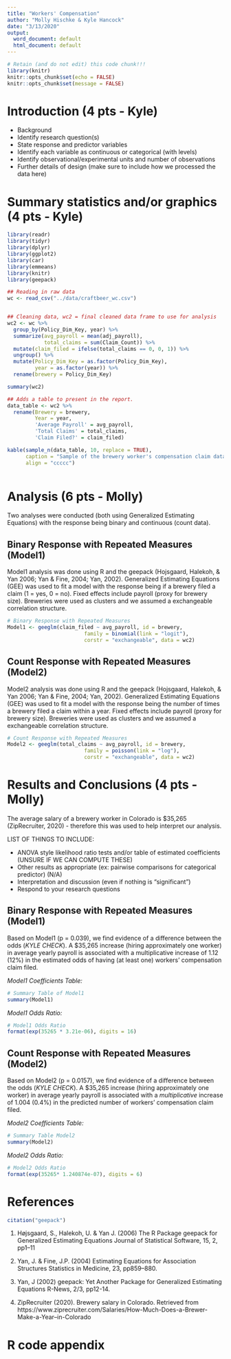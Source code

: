 ```yaml
---
title: "Workers' Compensation"
author: "Molly Hischke & Kyle Hancock"
date: "3/13/2020"
output:
  word_document: default
  html_document: default
---
```


```r
# Retain (and do not edit) this code chunk!!!
library(knitr)
knitr::opts_chunk$set(echo = FALSE)
knitr::opts_chunk$set(message = FALSE)
```

# Introduction (4 pts - Kyle)


- Background
- Identify research question(s)
- State response and predictor variables
- Identify each variable as continuous or categorical (with levels)
- Identify observational/experimental units and number of observations
- Further details of design (make sure to include how we processed the data here)


# Summary statistics and/or graphics (4 pts - Kyle)

```r
library(readr)
library(tidyr)
library(dplyr)
library(ggplot2)
library(car)
library(emmeans)
library(knitr)
library(geepack)

## Reading in raw data
wc <- read_csv("../data/craftbeer_wc.csv")


## Cleaning data, wc2 = final cleaned data frame to use for analysis
wc2 <- wc %>% 
  group_by(Policy_Dim_Key, year) %>% 
  summarize(avg_payroll = mean(adj_payroll),
            total_claims = sum(Claim_Count)) %>% 
  mutate(claim_filed = ifelse(total_claims == 0, 0, 1)) %>% 
  ungroup() %>% 
  mutate(Policy_Dim_Key = as.factor(Policy_Dim_Key),
         year = as.factor(year)) %>% 
  rename(brewery = Policy_Dim_Key)
```

```r
summary(wc2)
```

```r

## Adds a table to present in the report. 
data_table <- wc2 %>% 
  rename(Brewery = brewery,
         Year = year,
         'Average Payroll' = avg_payroll,
         'Total Claims' = total_claims,
         'Claim Filed?' = claim_filed)

kable(sample_n(data_table, 10, replace = TRUE), 
      caption = "Sample of the brewery worker's compensation claim data.",
      align = "ccccc")

```

```r

```

# Analysis (6 pts - Molly)
Two analyses were conducted (both using Generalized Estimating Equations) with the response being binary and continuous (count data).
 

## Binary Response with Repeated Measures (Model1)

Model1 analysis was done using R and the geepack (Hojsgaard, Halekoh, & Yan 2006; Yan & Fine, 2004; Yan, 2002). Generalized Estimating Equations (GEE) was used to fit a model with the response being if a brewery filed a claim (1 = yes, 0 = no). Fixed effects include payroll (proxy for brewery size). Breweries were used as clusters and we assumed a exchangeable correlation structure.
```r
# Binary Response with Repeated Measures
Model1 <- geeglm(claim_filed ~ avg_payroll, id = brewery,
                         family = binomial(link = "logit"), 
                         corstr = "exchangeable", data = wc2)
```

## Count Response with Repeated Measures (Model2)

Model2 analysis was done using R and the geepack (Hojsgaard, Halekoh, & Yan 2006; Yan & Fine, 2004; Yan, 2002). Generalized Estimating Equations (GEE) was used to fit a model with the response being the number of times a  brewery filed a claim within a year. Fixed effects include payroll (proxy for brewery size). Breweries were used as clusters and we assumed a exchangeable correlation structure.

```r
# Count Response with Repeated Measures
Model2 <- geeglm(total_claims ~ avg_payroll, id = brewery,
                         family = poisson(link = "log"), 
                         corstr = "exchangeable", data = wc2)
```

# Results and Conclusions (4 pts - Molly)
The average salary of a brewery worker in Colorado is $35,265 (ZipRecruiter, 2020) - therefore this was used to help interpret our analysis.

LIST OF THINGS TO INCLUDE:

- ANOVA style likelihood ratio tests and/or table of estimated coefficients (UNSURE IF WE CAN COMPUTE THESE)
- Other results as appropriate (ex: pairwise comparisons for categorical predictor) (N/A)
- Interpretation and discussion (even if nothing is "significant")
- Respond to your research questions

## Binary Response with Repeated Measures (Model1)

Based on Model1 (p = 0.039), we find evidence of a difference between the odds (*KYLE CHECK*). A $35,265 increase (hiring approximately one worker) in average yearly payroll is associated with a multiplicative increase of 1.12 (12%) in the estimated odds of having (at least one) workers' compensation claim filed. 


*Model1 Coefficients Table:*
```r
# Summary Table of Model1
summary(Model1)

```


*Model1 Odds Ratio:*
```r
# Model1 Odds Ratio
format(exp(35265 * 3.21e-06), digits = 16)

```

## Count Response with Repeated Measures (Model2)

Based on Model2 (p = 0.0157), we find evidence of a difference between the odds (*KYLE CHECK*). A $35,265 increase (hiring approximately one worker) in average yearly payroll is associated with a *multiplicative* increase of 1.004 (0.4%) in the predicted number of workers' compensation claim filed. 


*Model2 Coefficients Table:*
```r
# Summary Table Model2
summary(Model2)
```


*Model2 Odds Ratio:*
```r
# Model2 Odds Ratio
format(exp(35265* 1.240874e-07), digits = 6)
```

# References

```r
citation("geepack")

```

1. Højsgaard, S., Halekoh, U. & Yan J. (2006) The R Package geepack for Generalized Estimating Equations Journal of Statistical Software, 15, 2, pp1--11

2. Yan, J. & Fine, J.P. (2004) Estimating Equations for Association Structures Statistics in Medicine, 23, pp859--880.

3. Yan, J (2002) geepack: Yet Another Package for Generalized Estimating Equations R-News, 2/3, pp12-14.

4. ZipRecruiter (2020). Brewery salary in Colorado. Retrieved from https://www.ziprecruiter.com/Salaries/How-Much-Does-a-Brewer-Make-a-Year--in-Colorado

# R code appendix

```r
```





